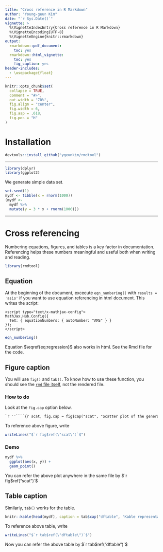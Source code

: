 ```yaml
---
title: "Cross reference in R Markdown"
author: "Young-geun Kim"
date: "`r Sys.Date()`"
vignette: >
  %\VignetteIndexEntry{Cross reference in R Markdown}
  %\VignetteEncoding{UTF-8}
  %\VignetteEngine{knitr::rmarkdown}
output:
  rmarkdown::pdf_document:
    toc: yes
  rmarkdown::html_vignette:
    toc: yes
    fig_caption: yes
header-includes:
  - \usepackage{float}
---
```


```r
knitr::opts_chunk$set(
  collapse = TRUE,
  comment = "#>",
  out.width = "70%",
  fig.align = "center",
  fig.width = 6,
  fig.asp = .618,
  fig.pos = "H"
)
```

# Installation

```r
devtools::install_github("ygeunkim/rmdtool")
```

***

```r
library(dplyr)
library(ggplot2)
```

We generate simple data set.

```r
set.seed(1)
mydf <- tibble(x = rnorm(1000))
(mydf <-
  mydf %>% 
  mutate(y = 3 * x + rnorm(1000)))
```

***

# Cross referencing

Numbering equations, figures, and tables is a key factor in documentation. Referencing helps these numbers meaningful and useful both when writing and reading.

```r
library(rmdtool)
```

## Equation

At the beginning of the document, excecute `eqn_numbering()` with `results = 'asis'` if you want to use equation referencing in html document. This writes the script:

```
<script type="text/x-mathjax-config">
MathJax.Hub.Config({
  TeX: { equationNumbers: { autoNumber: "AMS" } }
});
</script>
```

```r
eqn_numbering()
```

\begin{equation} \label{eq:regression}
  y_i = \beta_0 + \beta_1 x_i + \epsilon_i
\end{equation}

Equation $\eqref{eq:regression}$ also works in html. See the Rmd file for the code.

## Figure caption

You will use `fig()` and `tab()`. To know how to use these function, you should see the [`rmd` file itself](https://github.com/ygeunkim/rmdtool/blob/master/vignettes/cross-ref.Rmd), not the rendered file.

### How to do

Look at the `fig.cap` option below.

````markdown
`r ''````{r scat, fig.cap = fig$cap("scat", "Scatter plot of the generated data")}
````

To reference above figure, write

```r
writeLines("$`r fig$ref(\"scat\")`$")
```

### Demo

```r
mydf %>% 
  ggplot(aes(x, y)) +
  geom_point()
```

You can refer the above plot anywhere in the same file by $`r fig$ref("scat")`$

## Table caption

Similarly, `tab()` works for the table.

```r
knitr::kable(head(mydf), caption = tab$cap("dftable", "Kable representation for tibble"))
```

To reference above table, write

```r
writeLines("$`r tab$ref(\"dftable\")`$")
```

Now you can refer the above table by $`r tab$ref("dftable")`$



